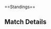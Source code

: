 {{DISPLAYTITLE:Battle of the Five Gods: Playoffs Group}}{{SetGame|melee}}{{GroupTableSlotSmwInfo
|tourneylink=Battle of the Five Gods
|tourneyname=Battle of the Five Gods
|group_placements=4,5
|final_placements=9,10
}}
{{Battle of the Five Gods Tabs|This=3}}<br/>
==Standings==
{{GroupTableStart|Playoffs Group|width=350px}}
{{GroupTableSlot|flag=us|Wobbles|team=pg |place=1 |win_m=3 |lose_m=1 |win_g=10 |lose_g=6 |diff=+4 |bg=up}}
{{GroupTableSlot|flag=us|Plup|team=pg |place=2 |win_m=3 |lose_m=1 |win_g=11 |lose_g=7 |diff=+4 |bg=up}}
{{GroupTableSlot|Silent Wolf|flag=us|team=gameclucks |place=3 |win_m=2 |lose_m=2 |win_g=9 |lose_g=7 |diff=+2 |bg=up}}
{{GroupTableSlotSmw|MacD|flag=us|team=splyce |place=4 |win_m=2 |lose_m=2 |win_g=7 |lose_g=7 |diff=0 |bg=down}}
{{GroupTableSlotSmw|PPMD|flag=us|team=eg |place=5 |win_m=0 |lose_m=4 |win_g=2 |lose_g=12 |diff=-10 |bg=down}}
{{GroupTableEnd}}

==Match Details==
{{PlayerCrossTable
|cell-width=120
|doublerounded=false
|displaystats=true
|player1=Silent Wolf|player1char=fox|player1flag=us|player1link=|player1bg=up|player1_w=2|player1_l=2
|player2=PPMD|player2char=falco|player2flag=us|player2link=|player2bg=down|player2_w=0|player2_l=4
|player3=MacD|player3char=peach|player3flag=us|player3link=|player3bg=down|player3_w=2|player3_l=2
|player4=Plup|player4char=sheik|player4flag=us|player4link=|player4bg=up|player4_w=3|player4_l=1
|player5=Wobbles|player5char=ic|player5flag=us|player5link=|player5bg=up|player5_w=3|player5_l=1
<!--Games of Player 1-->
|1vs2result=3|1vs2resultvs=1
|1vs3result=3|1vs3resultvs=0
|1vs4result=2|1vs4resultvs=3
|1vs5result=1|1vs5resultvs=3
<!--Games of Player 2-->
|2vs3result=0|2vs3resultvs=3
|2vs4result=1|2vs4resultvs=3
|2vs5result=0|2vs5resultvs=3
<!--Games of Player 3-->
|3vs4result=1|3vs4resultvs=3
|3vs5result=3|3vs5resultvs=1
<!--Games of Player 4-->
|4vs5result=2|4vs5resultvs=3

<!--Match Details-->
|1vs2details={{CrossTableMatchSummary
	|p1char1=fox |p1char2=fox |p1char3=fox |p1char4=fox |p1char5=
	|p2char1=falco |p2char2=falco |p2char3=falco |p2char4=falco |p2char5=
	|win1=2 |win2=1 |win3=1 |win4=1 |win5=
	|stage1=Battlefield |stage2=Yoshi's Story |stage3=Final Destination |stage4=Final Destination |stage5=
	|p1stock1=0 |p1stock2=1 |p1stock3=1 |p1stock4=1 |p1stock5= 
	|p2stock1=2 |p2stock2=0 |p2stock3=0 |p2stock4=0 |p2stock5=
|date=March 18, 2016
|details={{BracketMatchDetails|preview=|lrthread=|interview=|recap=|comment=|live=|vod=https://youtu.be/M5uYCczhgJA}}
}}

|1vs3details={{CrossTableMatchSummary
	|p1char1=fox |p1char2=fox |p1char3=fox |p1char4= |p1char5=
	|p2char1=peach |p2char2=peach |p2char3=peach |p2char4= |p2char5=
	|win1=1 |win2=1 |win3=1 |win4= |win5=
	|stage1=Battlefield |stage2=Fountain of Dreams |stage3=Fountain of Dreams |stage4= |stage5=
	|p1stock1=2 |p1stock2=1 |p1stock3=2 |p1stock4= |p1stock5= 
	|p2stock1=0 |p2stock2=0 |p2stock3=0 |p2stock4= |p2stock5=
|date=March 18, 2016
|details={{BracketMatchDetails|preview=|lrthread=|interview=|recap=|comment=|live=|vod=https://youtu.be/ZmyDoW39hzE}}
}}

|1vs4details={{CrossTableMatchSummary
	|p1char1=fox |p1char2=fox |p1char3=fox |p1char4=fox |p1char5=fox
	|p2char1=sheik |p2char2=sheik |p2char3=sheik |p2char4=sheik |p2char5=samus
	|win1=2 |win2=1 |win3=1 |win4=2 |win5=2
	|stage1=Battlefield |stage2=Pokémon Stadium |stage3=Fountain of Dreams |stage4=Fountain of Dreams |stage5=Final Destination
	|p1stock1=0 |p1stock2=2 |p1stock3=1 |p1stock4=0 |p1stock5=0
	|p2stock1=2 |p2stock2=0 |p2stock3=0 |p2stock4=1 |p2stock5=3
|date=March 18, 2016
|details={{BracketMatchDetails|preview=|lrthread=|interview=|recap=|comment=|live=|vod=https://youtu.be/C4Uw32-hxwI}}
}}

|1vs5details={{CrossTableMatchSummary
	|p1char1=fox |p1char2=fox |p1char3=fox |p1char4=fox |p1char5=
	|p2char1=ic |p2char2=ic |p2char3=ic |p2char4=ic |p2char5=
	|win1=2 |win2=2 |win3=1 |win4=2 |win5=
	|stage1=Final Destination |stage2=Pokémon Stadium |stage3=Pokémon Stadium |stage4=Fountain of Dreams |stage5=
	|p1stock1=0 |p1stock2=0 |p1stock3=2 |p1stock4=0 |p1stock5=
	|p2stock1=2 |p2stock2=1 |p2stock3=0 |p2stock4=1 |p2stock5=
|date=March 18, 2016
|details={{BracketMatchDetails|preview=|lrthread=|interview=|recap=|comment=|live=|vod=https://youtu.be/7C41L08lNnE}}
}}

|2vs3details={{CrossTableMatchSummary
	|p1char1=marth |p1char2=marth |p1char3=marth |p1char4= |p1char5=
	|p2char1=peach |p2char2=peach |p2char3=peach |p2char4= |p2char5=
	|win1=2 |win2=2 |win3=2 |win4= |win5=
	|stage1=Battlefield |stage2=Final Destination |stage3=Pokémon Stadium |stage4= |stage5=
	|p1stock1=0 |p1stock2=0 |p1stock3=0 |p1stock4= |p1stock5= 
	|p2stock1=1 |p2stock2=1 |p2stock3=2 |p2stock4= |p2stock5=
|date=March 18, 2016
|details={{BracketMatchDetails|preview=|lrthread=|interview=|recap=|comment=|live=|vod=https://youtu.be/0agsKQsjzLs}}
}}

|2vs4details={{CrossTableMatchSummary
	|p1char1=marth |p1char2=falco |p1char3=falco |p1char4=falco |p1char5=
	|p2char1=sheik |p2char2=sheik |p2char3=sheik |p2char4=sheik |p2char5=
	|win1=2 |win2=2 |win3=1 |win4=2 |win5=
	|stage1=Battlefield |stage2=Pokémon Stadium |stage3=Pokémon Stadium |stage4=Dream Land |stage5=
	|p1stock1=0 |p1stock2=0 |p1stock3=1 |p1stock4=0 |p1stock5= 
	|p2stock1=2 |p2stock2=1 |p2stock3=0 |p2stock4=1 |p2stock5=
|date=March 18, 2016
|details={{BracketMatchDetails|preview=|lrthread=|interview=|recap=|comment=|live=|vod=https://youtu.be/X1jyYyC1LXM}}
}}

|2vs5details={{CrossTableMatchSummary
	|p1char1=falco |p1char2=falco |p1char3=falco |p1char4= |p1char5=
	|p2char1=ic |p2char2=ic |p2char3=ic |p2char4= |p2char5=
	|win1=2 |win2=2 |win3=2 |win4= |win5=
	|stage1=Yoshi's Story |stage2=Pokémon Stadium |stage3=Final Destination |stage4= |stage5=
	|p1stock1=0 |p1stock2=0 |p1stock3=0 |p1stock4= |p1stock5= 
	|p2stock1=2 |p2stock2=1 |p2stock3=3 |p2stock4= |p2stock5=
|date=March 18, 2016
|details={{BracketMatchDetails|preview=|lrthread=|interview=|recap=|comment=|live=|vod=https://youtu.be/1Q0XAHitkUc}}
}}

|3vs4details={{CrossTableMatchSummary
	|p1char1=peach |p1char2=peach |p1char3=peach |p1char4=peach |p1char5=
	|p2char1=sheik |p2char2=sheik |p2char3=sheik |p2char4=sheik |p2char5=
	|win1=1 |win2=2 |win3=2 |win4=2 |win5=
	|stage1=Yoshi's Story |stage2=Battlefield |stage3=Dream Land |stage4=Fountain of Dreams |stage5=
	|p1stock1=1 |p1stock2=0 |p1stock3=0 |p1stock4=0 |p1stock5= 
	|p2stock1=0 |p2stock2=1 |p2stock3=2 |p2stock4=1 |p2stock5=
|date=March 18, 2016
|details={{BracketMatchDetails|preview=|lrthread=|interview=|recap=|comment=|live=|vod=https://youtu.be/bASDtbNena4}}
}}

|3vs5details={{CrossTableMatchSummary
	|p1char1=peach |p1char2=peach |p1char3=peach |p1char4=peach |p1char5=
	|p2char1=ic |p2char2=ic |p2char3=ic |p2char4=ic |p2char5=
	|win1=1 |win2=2 |win3=1 |win4=1 |win5=
	|stage1=Dream Land |stage2=Pokémon Stadium |stage3=Fountain of Dreams |stage4=Yoshi's Story |stage5=
	|p1stock1=2 |p1stock2=0 |p1stock3=3 |p1stock4=2 |p1stock5= 
	|p2stock1=0 |p2stock2=1 |p2stock3=0 |p2stock4=0 |p2stock5=
|date=March 18, 2016
|details={{BracketMatchDetails|preview=|lrthread=|interview=|recap=|comment=|live=|vod=https://youtu.be/EYX5skDkeTo}}
}}
|4vs5details={{CrossTableMatchSummary
	|p1char1=samus |p1char2=samus |p1char3=samus |p1char4=samus |p1char5=samus
	|p2char1=ic |p2char2=ic |p2char3=ic |p2char4=ic |p2char5=ic
	|win1=2 |win2=1 |win3=2 |win4=1 |win5=2
	|stage1=Fountain of Dreams |stage2=Pokémon Stadium |stage3=Yoshi's Story |stage4=Dream Land |stage5=Battlefield
	|p1stock1=0 |p1stock2=2 |p1stock3=0 |p1stock4=1 |p1stock5=0
	|p2stock1=1 |p2stock2=0 |p2stock3=1 |p2stock4=0 |p2stock5=1
|date=March 18, 2016
|details={{BracketMatchDetails|preview=|lrthread=|interview=|recap=|comment=|live=|vod=https://youtu.be/E_Bw3o7qjX8}}
}}
}}
